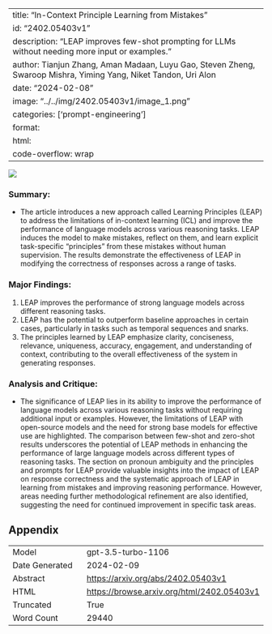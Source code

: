 
---
title: "In-Context Principle Learning from Mistakes"
id: "2402.05403v1"
description: "LEAP improves few-shot prompting for LLMs without needing more input or examples."
author: Tianjun Zhang, Aman Madaan, Luyu Gao, Steven Zheng, Swaroop Mishra, Yiming Yang, Niket Tandon, Uri Alon
date: "2024-02-08"
image: "../../img/2402.05403v1/image_1.png"
categories: ['prompt-engineering']
format:
  html:
    code-overflow: wrap
---

![](../../img/2402.05403v1/image_1.png)

### Summary:
- The article introduces a new approach called Learning Principles (LEAP) to address the limitations of in-context learning (ICL) and improve the performance of language models across various reasoning tasks. LEAP induces the model to make mistakes, reflect on them, and learn explicit task-specific "principles" from these mistakes without human supervision. The results demonstrate the effectiveness of LEAP in modifying the correctness of responses across a range of tasks.

### Major Findings:
1. LEAP improves the performance of strong language models across different reasoning tasks.
2. LEAP has the potential to outperform baseline approaches in certain cases, particularly in tasks such as temporal sequences and snarks.
3. The principles learned by LEAP emphasize clarity, conciseness, relevance, uniqueness, accuracy, engagement, and understanding of context, contributing to the overall effectiveness of the system in generating responses.

### Analysis and Critique:
- The significance of LEAP lies in its ability to improve the performance of language models across various reasoning tasks without requiring additional input or examples. However, the limitations of LEAP with open-source models and the need for strong base models for effective use are highlighted. The comparison between few-shot and zero-shot results underscores the potential of LEAP methods in enhancing the performance of large language models across different types of reasoning tasks. The section on pronoun ambiguity and the principles and prompts for LEAP provide valuable insights into the impact of LEAP on response correctness and the systematic approach of LEAP in learning from mistakes and improving reasoning performance. However, areas needing further methodological refinement are also identified, suggesting the need for continued improvement in specific task areas.

## Appendix

|          |          |
|----------|----------|
| Model     | gpt-3.5-turbo-1106       |
| Date Generated     | 2024-02-09       |
| Abstract | [https://arxiv.org/abs/2402.05403v1](https://arxiv.org/abs/2402.05403v1)        |
| HTML     | [https://browse.arxiv.org/html/2402.05403v1](https://browse.arxiv.org/html/2402.05403v1)       |
| Truncated       | True       |
| Word Count       | 29440       |